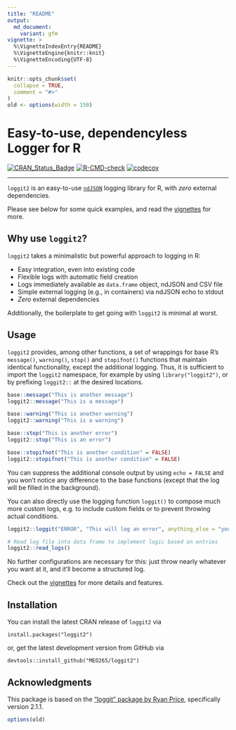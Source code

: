 ```yaml
---
title: "README"
output:
  md_document:
    variant: gfm
vignette: >
  %\VignetteIndexEntry{README}
  %\VignetteEngine{knitr::knit}
  %\VignetteEncoding{UTF-8}
---
```


```r
knitr::opts_chunk$set(
  collapse = TRUE,
  comment = "#>"
)
old <- options(width = 150)
```

Easy-to-use, dependencyless Logger for R
==================================
<!-- badges: start -->
[![CRAN\_Status\_Badge](http://www.r-pkg.org/badges/version/loggit2)](https://cran.r-project.org/package=loggit2)
[![R-CMD-check](https://github.com/MEO265/loggit2/actions/workflows/R-CMD-check.yaml/badge.svg)](https://github.com/MEO265/loggit2/actions/workflows/R-CMD-check.yaml)
[![codecov](https://codecov.io/gh/MEO265/loggit2/graph/badge.svg)](https://codecov.io/gh/MEO265/loggit2)

------------------------------------------------------------------------

<!-- badges: end -->

`loggit2` is an easy-to-use [`ndJSON`](https://github.com/ndjson/ndjson-spec) logging library for R,
with _zero_ external dependencies.

Please see below for some quick examples, and read the
[vignettes](https://cran.r-project.org/web/packages/loggit2/vignettes/) for more.

Why use `loggit2`?
-----------------

`loggit2` takes a minimalistic but powerful approach to logging in R:

- Easy integration, even into existing code
- Flexible logs with automatic field creation
- Logs immediately available as `data.frame` object, ndJSON and CSV file
- Simple external logging (e.g., in containers) via ndJSON echo to stdout
- _Zero_ external dependencies

Additionally, the boilerplate to get going with `loggit2` is minimal at worst.

Usage
--------------
`loggit2` provides, among other functions, a set of wrappings for base R’s `message()`, `warning()`, `stop()` and
`stopifnot()` functions that maintain identical functionality, except the additional logging.
Thus, it is sufficient to import the `loggit2` namespace, for example by using `library("loggit2")`,
or by prefixing `loggit2::` at the desired locations.

```r
base::message("This is another message")
loggit2::message("This is a message")

base::warning("This is another warning")
loggit2::warning("This is a warning")

base::stop("This is another error")
loggit2::stop("This is an error")

base::stopifnot("This is another condition" = FALSE)
loggit2::stopifnot("This is another condition" = FALSE)
```

You can suppress the additional console output by using `echo = FALSE` and
you won't notice any difference to the base functions (except that the log
will be filled in the background).

You can also directly use the logging function `loggit()` to compose much more custom logs, e.g.
to include custom fields or to prevent throwing actual conditions.

```r
loggit2::loggit("ERROR", "This will log an error", anything_else = "you want to include")

# Read log file into data frame to implement logic based on entries
loggit2::read_logs()
```
No further configurations are necessary for this:
just throw nearly whatever you want at it, and it'll become a structured log.

Check out the [vignettes](https://cran.r-project.org/web/packages/loggit2/vignettes/) for more details and features.

Installation
------------

You can install the latest CRAN release of `loggit2` via

    install.packages("loggit2")

or, get the latest development version from GitHub via

    devtools::install_github("MEO265/loggit2")

Acknowledgments
-----------
This package is based on the ["loggit" package by Ryan Price](https://github.com/ryapric/loggit), specifically version 2.1.1.
```r
options(old)
```